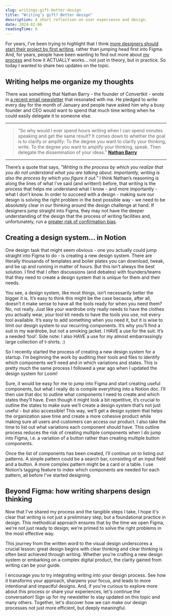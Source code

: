 ```yaml
---
slug: writings-gift-better-design
title: "Writing’s gift? Better design"
description: A short reflection on user experience and design.
date: 2024-02-06
readingTime: 6
---
```


For years, I’ve been trying to highlight that I think <a href="https://www.antonsten.com/articles/designers-write">more designers should start their project by first writing</a>, rather than jumping head first into Figma. And, for years, people have been wanting to find out more about <a href="https://www.antonsten.com/articles/how-i-write-for-design">my process</a> and how it ACTUALLY works… not just in theory, but in practice. So today I wanted to share two updates on the topic.

## Writing helps me organize my thoughts
There was something that Nathan Barry - the founder of Convertkit - wrote in <a href="https://ckarchive.com/b/8kuqhoh0de2noh3n66mnqfzp9r599">a recent email newsletter</a> that resonated with me. He pledged to write every day for the month of January and people have asked him why a busy founder and CEO would want to spend that much time writing when he could easily delegate it to someone else.

---

>“So why would I ever spend hours writing when I can spend minutes speaking and get the same result? It comes down to whether the goal is to clarify or amplify: To the degree you want to  clarify your thinking, write. To the degree you want to amplify your thinking, speak. Then delegate the dissemination of your ideas.”
>**<a href="https://ckarchive.com/b/8kuqhoh0de2noh3n66mnqfzp9r599">Nathan Barry</a>**

---

There’s a quote that says, *"Writing is the process by which you realize that you do not understand what you are talking about. Importantly, writing is also the process by which you figure it out."* I think Nathan’s reasoning is along the lines of what I’ve said (and written!) before, that writing is the process that helps me understand what I know - and more importantly - what I don’t know. In order to succeed with a design - making sure our design is solving the right problem in the best possible way - we need to be absolutely clear in our thinking around the design challenge at hand. If designers jump straight into Figma, they may not have the deeper understanding of the design that the process of writing facilities and, unfortunately, run a <a href="https://www.antonsten.com/articles/confirmation-bias">greater risk of confirmation bias</a>.

## Creating a design system… in Notion
One design task that might seem obvious - one you actually could jump straight into Figma to do - is creating a new design system. There are literally thousands of templates and boiler plates you can download, tweak, and be up and running in matter of hours. But this isn’t always the best solution. I find that I often discussions (and debates) with founders/teams that they need to create a design system that is unique for them and their needs.

You see, a design system, like most things, isn’t necessarily better the bigger it is. It’s easy to think this might be the case because, after all, doesn’t it make sense to have all the tools ready for when you need them? No, not really. Just like your wardrobe only really needs to have the clothes you actually wear, your tool kit needs to have the tools you use, not every tool available. It’s easy to add something when you need it, but it is wise to limit our design system to our recurring components. It’s why you’ll find a suit in my wardrobe, but not a smoking jacket. I HAVE a use for the suit. It’s a needed ‘tool’. Side note: I also HAVE a use for my almost embarrassingly large collection of t-shirts. :)

So I recently started the process of creating a new design system for a startup. I’m beginning the work by auditing their tools and files to identify which components we’ll need and in which variations and states. This is pretty much the same process I followed a year ago when I updated the design system for Loom!

Sure, it would be easy for me to jump into Figma and start creating useful components, but what I really do is compile everything into a Notion doc. I’ll then use that doc to outline what components I need to create and which states they’ll have. Even though it might look a bit repetitive, it’s crucial to outline the states to make sure we’ll create a design system that’s not just useful - but also accessible! This way, we’ll get a design system that helps the organization save time and create a more cohesive product while making sure all users and customers can access our product. I also take the time to list out what variations each component should have. This outline process reduces the risk of creating multiple components when I do jump into Figma, i.e. a variation of a button rather than creating multiple button components.

Once the list of components has been created, I’ll continue on to listing out patterns. A simple pattern could be a search bar, consisting of an input field and a button. A more complex pattern might be a card or a table. I use Notion’s tagging feature to index which components are needed for each pattern, all before I’ve started designing.


## Beyond Figma: how writing sharpens design thinking
Now that I’ve shared my process and the tangible steps I take, I hope it's clear that writing is not just a preliminary step, but a foundational practice in design. This methodical approach ensures that by the time we open Figma, we're not just ready to design; we're primed to solve the right problems in the most effective way.

This journey from the written word to the visual design underscores a crucial lesson: great design begins with clear thinking and clear thinking is often best achieved through writing. Whether you're crafting a new design system or embarking on a complex digital product, the clarity gained from writing can be your guide.

I encourage you to try integrating writing into your design process. See how it transforms your approach, sharpens your focus, and leads to more intentional and impactful designs. And, if you're curious to explore more about this process or share your experiences, let's continue the conversation! Sign up for my newsletter to stay updated on this topic and many others. Together, let's discover how we can make our design processes not just more efficient, but deeply meaningful.
